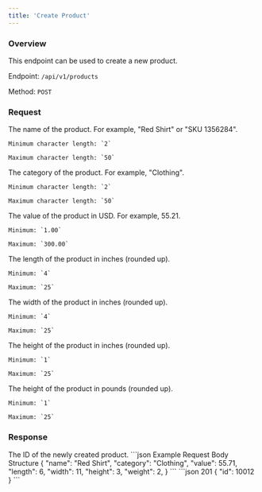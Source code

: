 ```yaml
---
title: 'Create Product'
---
```


### Overview

This endpoint can be used to create a new product.

Endpoint: `/api/v1/products`

Method: `POST`

### Request

<ResponseField name="name" type="string" required>
    The name of the product. For example, "Red Shirt" or "SKU 1356284".

    Minimum character length: `2`

    Maximum character length: `50`
</ResponseField>

<ResponseField name="category" type="string" required>
    The category of the product. For example, "Clothing".

    Minimum character length: `2`

    Maximum character length: `50`
</ResponseField>

<ResponseField name="value" type="decimal" required>
    The value of the product in USD. For example, 55.21.

    Minimum: `1.00`

    Maximum: `300.00`
</ResponseField>

<ResponseField name="length" type="integer" required>
    The length of the product in inches (rounded up).

    Minimum: `4`

    Maximum: `25`
</ResponseField>

<ResponseField name="width" type="integer" required>
    The width of the product in inches (rounded up).

    Minimum: `4`

    Maximum: `25`
</ResponseField>

<ResponseField name="height" type="integer" required>
    The height of the product in inches (rounded up).

    Minimum: `1`

    Maximum: `25`
</ResponseField>

<ResponseField name="weight" type="integer" required>
    The height of the product in pounds (rounded up).

    Minimum: `1`

    Maximum: `25`
</ResponseField>

### Response

<ResponseField name="id" type="integer" required>
    The ID of the newly created product.
</ResponseField>

<RequestExample>
    ```json Example Request Body Structure
    {
        "name": "Red Shirt",
        "category": "Clothing",
        "value": 55.71,
        "length": 6,
        "width": 11,
        "height": 3,
        "weight": 2,
    }
    ```
</RequestExample>

<ResponseExample>
    ```json 201
    {
        "id": 10012
    }
    ```
</ResponseExample>